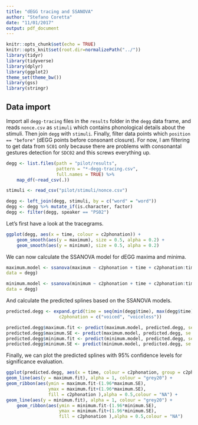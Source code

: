 ```yaml
---
title: "dEGG tracing and SSANOVA"
author: "Stefano Coretta"
date: "11/01/2017"
output: pdf_document
---
```


```r
knitr::opts_chunk$set(echo = TRUE)
knitr::opts_knit$set(root.dir=normalizePath("../"))
library(tidyr)
library(tidyverse)
library(dplyr)
library(ggplot2)
theme_set(theme_bw())
library(gss)
library(stringr)
```

## Data import

Import all `degg-tracing` files in the `results` folder in the `degg` data frame, and reads `nonce.csv` as `stimuli` which contains phonological details about the stimuli. Then join `degg` with `stimuli`. Finally, filter data points which `position == "before"` (dEGG points before consonant closure). For now, I am filtering to get data from `SC01` only because there are problems with consonantal gestures detection for `SDC02` and this screws everything up.

```r
degg <- list.files(path = "pilot/results",
                   pattern = "*-degg-tracing.csv",
                   full.names = TRUE) %>%
    map_df(~read_csv(.))

stimuli <- read_csv("pilot/stimuli/nonce.csv")

degg <- left_join(degg, stimuli, by = c("word" = "word"))
degg <- degg %>% mutate_if(is.character, factor)
degg <- filter(degg, speaker == "PS02")
```

Let's first have a look at the tracegrams.

```r
ggplot(degg, aes(x = time, colour = c2phonation)) +
    geom_smooth(aes(y = maximum), size = 0.5, alpha = 0.2) +
    geom_smooth(aes(y = minimum), size = 0.5, alpha = 0.2)
```

We can now calculate the SSANOVA model for dEGG maxima and minima.

```r
maximum.model <- ssanova(maximum ~ c2phonation + time + c2phonation:time,
data = degg)

minimum.model <- ssanova(minimum ~ c2phonation + time + c2phonation:time,
data = degg)
```

And calculate the predicted splines based on the SSANOVA models.

```r
predicted.degg <- expand.grid(time = seq(min(degg$time), max(degg$time), length = 100),
                    c2phonation = c("voiced", "voiceless"))

predicted.degg$maximum.fit <- predict(maximum.model, predicted.degg, se = TRUE)$fit
predicted.degg$maximum.SE <- predict(maximum.model, predicted.degg, se = TRUE)$se.fit
predicted.degg$minimum.fit <- predict(minimum.model, predicted.degg, se = TRUE)$fit
predicted.degg$minimum.SE <- predict(minimum.model, predicted.degg, se = TRUE)$se.fit
```

Finally, we can plot the predicted splines with 95% confidence levels for significance evaluation.

```r
ggplot(predicted.degg, aes(x = time, colour = c2phonation, group = c2phonation)) +
geom_line(aes(y = maximum.fit), alpha = 1, colour = "grey20") +
geom_ribbon(aes(ymin = maximum.fit-(1.96*maximum.SE),
                ymax = maximum.fit+(1.96*maximum.SE),
                fill = c2phonation ),alpha = 0.5,colour = "NA") +
geom_line(aes(y = minimum.fit), alpha = 1, colour = "grey20") +
    geom_ribbon(aes(ymin = minimum.fit-(1.96*minimum.SE),
                    ymax = minimum.fit+(1.96*minimum.SE),
                    fill = c2phonation ),alpha = 0.5,colour = "NA")
```
